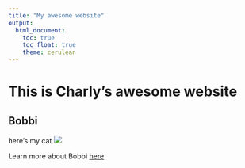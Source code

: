 ```yaml
---
title: "My awesome website"
output: 
  html_document:
    toc: true
    toc_float: true
    theme: cerulean
---
```


# This is Charly's awesome website





## Bobbi

here's my cat ![](bobbi.jpeg)



Learn more about Bobbi [here](https://www.petfinder.com/cat/bobbi-46269341/ny/new-york/ready-for-rescue-ny864/)
